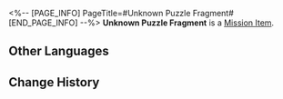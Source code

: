 <%-- [PAGE_INFO]
PageTitle=#Unknown Puzzle Fragment#
[END_PAGE_INFO] --%>
{{Item Infobox
|id          = 140400
|image       = Item Unknown Puzzle Fragment.png
|type        = Mission Item
|invCategory = Missions
|rarity      = 3
|effect      = 
|description = This fragment appears to have been a part of a certain Dream Jigsaw.<br />You can feel from it a mixture of confusion, fear, grief, and an almost imperceptible determination to face death head-on.
}}
'''Unknown Puzzle Fragment''' is a [[Mission Item]].

==Other Languages==
{{Other Languages
|en   = Unknown Puzzle Fragment
|zhs  = 未知的筑梦碎片
|zht  = 未知的築夢碎片
|ja   = 未知のドリームメイクパズルのかけら
|ko   = 알 수 없는 꿈 건축 조각
|es   = Fragmento de un rompecabezas desconocido
|fr   = Pièce de puzzle inconnu
|ru   = Фрагмент загадочной мозаики
|th   = ชิ้นส่วนสร้างฝันที่ไม่รู้จัก
|vi   = Mảnh Ghép Xây Mộng Chưa Rõ
|de   = Unbekanntes Puzzleteil
|id   = Serpihan Mimpi yang Tidak Dikenal
|pt   = Fragmento de Enigma Desconhecido
}}

==Change History==
{{Change History|2.0}}